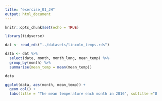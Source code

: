 ```yaml
---
title: "exercise_01_JH"
output: html_document
---
```


```r
knitr::opts_chunk$set(echo = TRUE)

library(tidyverse)

dat <- read_rds("../datasets/lincoln_temps.rds")

data <- dat %>% 
  select(date, month, month_long, mean_temp) %>%
  group_by(month) %>%
  summarise(mean_temp = mean(mean_temp))

data

ggplot(data, aes(month, mean_temp)) + 
  geom_col() +
  labs(title = "The mean temperature each month in 2016", subtitle ="U = °F", x = "month", y = "mean temperature")
``` 


```r

  

```

